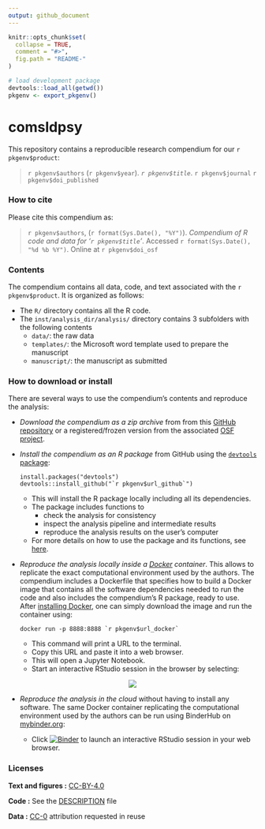 ```yaml
---
output: github_document
---
```


<!-- README.md is generated from README.Rmd. Please edit that file -->

```r
knitr::opts_chunk$set(
  collapse = TRUE,
  comment = "#>",
  fig.path = "README-"
)

# load development package
devtools::load_all(getwd())
pkgenv <- export_pkgenv()
```

# comsldpsy

This repository contains a reproducible research compendium for our `r pkgenv$product`:

> `r pkgenv$authors` (`r pkgenv$year`). *`r pkgenv$title`*. `r pkgenv$journal` `r pkgenv$doi_published`

<!-- Our pre-print is online here: -->

<!-- > `r pkgenv$authors` (`r pkgenv$year`). *`r pkgenv$title`*. `r pkgenv$journal`, Accessed `r format(Sys.Date(), "%d %b %Y")`. Online at `r pkgenv$doi_preprint` -->

### How to cite

Please cite this compendium as:

> `r pkgenv$authors`, (`r format(Sys.Date(), "%Y")`). *Compendium of R code and data for '`r pkgenv$title`'*. Accessed `r format(Sys.Date(), "%d %b %Y")`. Online at `r pkgenv$doi_osf`

### Contents

The compendium contains all data, code, and text associated with the `r pkgenv$product`. It is organized as follows:

- The `R/` directory contains all the R code.
- The `inst/analysis_dir/analysis/` directory contains 3 subfolders with the following contents
  - `data/`: the raw data
  - `templates/`: the Microsoft word template used to prepare the manuscript
  - `manuscript/`: the manuscript as submitted

### How to download or install

There are several ways to use the compendium's contents and reproduce the analysis:

-  *Download the compendium as a zip archive* from from this [GitHub repository](https://github.com/`r pkgenv$url_github`/archive/master.zip) or a registered/frozen version from the associated [OSF project](`r pkgenv$url_osf`files).

- *Install the compendium as an R package* from GitHub using the [`devtools` package](https://cran.r-project.org/web/packages/devtools/index.html):

    ```
    install.packages("devtools")
    devtools::install_github("`r pkgenv$url_github`")
    ```
  
    - This will install the R package locally including all its dependencies.
    - The package includes functions to
      - check the analysis for consistency
      - inspect the analysis pipeline and intermediate results
      - reproduce the analysis results on the user's computer
    - For more details on how to use the package and its functions, see [here](https://idea-labs.github.io/`r pkgenv$pkg_name`/articles/`r pkgenv$pkg_name`.html).

- *Reproduce the analysis locally inside a [Docker](https://www.docker.com/) container*. This allows to replicate the exact computational environment used by the authors. The compendium includes a Dockerfile that specifies how to build a Docker image that contains all the software dependencies needed to run the code and also includes the compendium's R package, ready to use. After [installing Docker](https://docs.docker.com/install/#supported-platforms), one can simply download the image and run the container using:

    ```
    docker run -p 8888:8888 `r pkgenv$url_docker`
    ```
    
    - This command will print a URL to the terminal.
    - Copy this URL and paste it into a web browser.
    - This will open a Jupyter Notebook.
    - Start an interactive RStudio session in the browser by selecting:
    
<p align="center">
  <img src="img/rstudio-session.jpg"/>
</p>

- *Reproduce the analysis in the cloud* without having to install any software. The same Docker container replicating the computational environment used by the authors can be run using BinderHub on [mybinder.org](https://mybinder.org/):

    - Click [![Binder](https://mybinder.org/badge_logo.svg)](https://mybinder.org/v2/gh/`r pkgenv$url_github`/master?urlpath=rstudio) to launch an interactive RStudio session in your web browser.

### Licenses

**Text and figures :**  [CC-BY-4.0](http://creativecommons.org/licenses/by/4.0/)

**Code :** See the [DESCRIPTION](DESCRIPTION) file

**Data :** [CC-0](http://creativecommons.org/publicdomain/zero/1.0/) attribution requested in reuse
